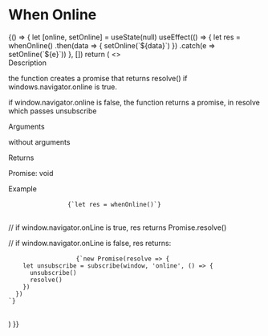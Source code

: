 

<Meta title="MDX/Helpers/When Online" />

# When Online

<!-- add a plugin description -->

<Canvas>
  <Story name="When Online Usage">
    {() => {
      let [online, setOnline] = useState(null)
      useEffect(() => {
        let res = whenOnline()
          .then(data => {
            setOnline(`${data}`)
          })
          .catch(e => setOnline(`${e}`))
      }, [])
      return (
        <>
          <div>
            <span className="font-bold">Description</span>
            <div className="p-2 pb-4">
              <p>
                the function creates a promise that returns resolve() if
                windows.navigator.online is true.
              </p>
              <p>
                if window.navigator.online is false, the function returns a
                promise, in resolve which passes unsubscribe
              </p>
            </div>
          </div>
          <div>
            <span className="font-bold">Arguments</span>
            <p className="p-2 pb-4">without arguments</p>
          </div>
          <div>
            <span className="font-bold">Returns</span>
            <p className="p-2 pb-4">
              <span className="ui-text-ink-secondary">Promise: void</span>
            </p>
          </div>
          <span className="font-bold">Example</span>
          <div className="yobta-bg-paper-2 w-max p-4">
            <pre>
              <code>{`let res = whenOnline()`}</code>
            </pre>
            <p className="ui-text-color-14 p-4">
              // if window.navigator.onLine is true, res returns
              Promise.resolve()
            </p>
            <div className="ui-text-color-14 p-4">
              // if window.navigator.onLine is false, res returns:
              <pre className="p-4">
                <code>{`new Promise(resolve => {
    let unsubscribe = subscribe(window, 'online', () => {
      unsubscribe()
      resolve()
    })
  })
`}</code>
              </pre>
            </div>
          </div>
        </>
      )
    }}
  </Story>
</Canvas>
